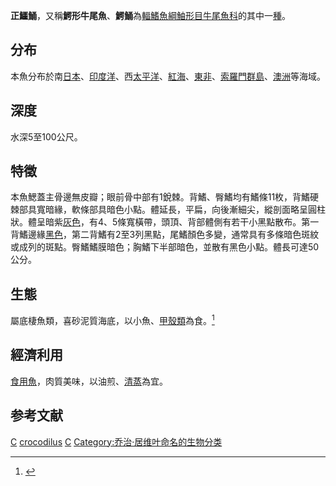 {{Speciesbox 
| genus = Cociella
| species = crocodilus
| status = NE
| status_system = iucn3.1
| image = NaamaCrocodile.jpg
| authority = [[Cuvier|Cuvier]], 1829
| synonyms = *''Platycephalus crocodilus''<br /><small>Cuvier, 1829</small>
*''Platycephalus inermis''<br /><small>Jordan & Evermann, 1902</small>
}}
'''正鱷鯒'''，又稱'''鰐形牛尾魚'''、'''鰐鯒'''為[[輻鰭魚綱|輻鰭魚綱]][[鮋形目|鮋形目]][[牛尾魚科|牛尾魚科]]的其中一[[種|種]]。

==分布==
本魚分布於南[[日本|日本]]、[[印度洋|印度洋]]、西[[太平洋|太平洋]]、[[紅海|紅海]]、[[東非|東非]]、[[索羅門群島|索羅門群島]]、[[澳洲|澳洲]]等海域。

==深度==
水深5至100公尺。

==特徵==
本魚鰓蓋主骨邊無皮瓣；眼前骨中部有1銳棘。背鰭、臀鰭均有鰭條11枚，背鰭硬棘部具寬暗緣，軟條部具暗色小點。體延長，平扁，向後漸細尖，縱剖面略呈圓柱狀。體呈暗紫[[灰色|灰色]]，有4、5條寬橫帶，頭頂、背部體側有若干小黑點散布。第一背鰭邊緣[[黑色|黑色]]，第二背鰭有2至3列黑點，尾鰭顏色多變，通常具有多條暗色斑紋或成列的斑點。臀鰭鰭膜暗色；胸鰭下半部暗色，並散有黑色小點。體長可達50公分。

==生態==
屬底棲魚類，喜砂泥質海底，以小魚、[[甲殼類|甲殼類]]為食。<ref>{{TaiBNET| zh=正鱷牛尾魚 | id=382805| binomial=Cociella crocodila| authority=Cuvier, 1829 | var= | accessdate=2016-1-24}}</ref>

==經濟利用==
[[食用魚|食用魚]]，肉質美味，以油煎、[[清蒸|清蒸]]為宜。

==参考文献==
{{reflist}}
{{Taxonbar|from=Q4334391}}

[[Category:食用鱼|C]]
[[Category:鰐鯒屬|crocodilus]]
[[Category:1829年描述的鱼类|C]]
[[Category:乔治·居维叶命名的生物分类|Category:乔治·居维叶命名的生物分类]]